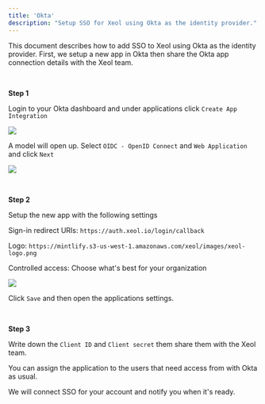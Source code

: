 ```yaml
---
title: 'Okta'
description: "Setup SSO for Xeol using Okta as the identity provider."
---
```


This document describes how to add SSO to Xeol using Okta as the identity provider. First, we setup a new app in Okta then share the Okta app connection details with the Xeol team.

<br />

**Step 1**

Login to your Okta dashboard and under applications click `Create App Integration`

![](/images/okta-create-app.png)

A model will open up. Select `OIDC - OpenID Connect` and `Web Application` and click `Next`

![](/images/okta-new-app-integration-modal.png)

<br />

**Step 2**

Setup the new app with the following settings

Sign-in redirect URIs: `https://auth.xeol.io/login/callback`

Logo: `https://mintlify.s3-us-west-1.amazonaws.com/xeol/images/xeol-logo.png`

Controlled access: Choose what's best for your organization

![](/images/okta-new-app-integration-settings.png)

Click `Save` and then open the applications settings.

<br />

**Step 3**

Write down the `Client ID` and `Client secret` them share them with
the Xeol team.

You can assign the application to the users that need access from with Okta as usual.

We will connect SSO for your account and notify you when it's ready.
